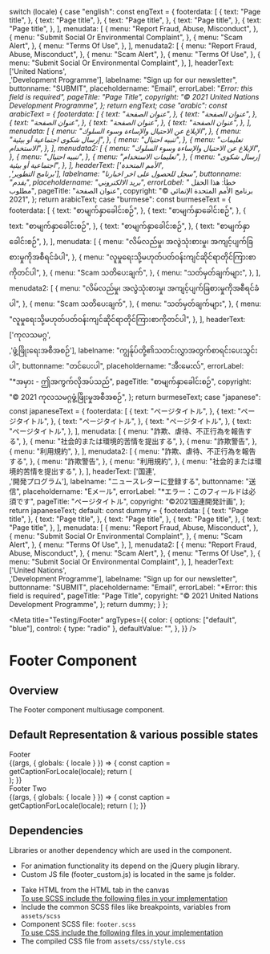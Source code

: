 
  switch (locale) {
    case "english":
      const engText = {
        footerdata: [
          {
            text: "Page title",
          },
          {
            text: "Page title",
          },
          {
            text: "Page title",
          },
          {
            text: "Page title",
          },
          {
            text: "Page title",
          },
        ],
        menudata: [
          {
            menu: "Report Fraud, Abuse, Misconduct",
          },
          {
            menu: "Submit Social Or Environmental Complaint",
          },
          {
            menu: "Scam Alert",
          },
          {
            menu: "Terms Of Use",
          },
        ],
        menudata2: [
          {
            menu: "Report Fraud, Abuse, Misconduct",
          },
          {
            menu: "Scam Alert",
          },
          {
            menu: "Terms Of Use",
          },
          {
            menu: "Submit Social Or Environmental Complaint",
          },
        ],
        headerText: ['United Nations',<br/>,'Development Programme'],
        labelname: "Sign up for our newsletter",
        buttonname: "SUBMIT",
        placeholdername: "Email",
        errorLabel: "*Error: this field is required",
        pageTitle: "Page Title",
        copyright: "© 2021 United Nations Development Programme",
      };
      return engText;
    case "arabic":
      const arabicText = {
        footerdata: [
          {
            text: "عنوان الصفحة",
          },
          {
            text: "عنوان الصفحة",
          },
          {
            text: "عنوان الصفحة",
          },
          {
            text: "عنوان الصفحة",
          },
          {
            text: "عنوان الصفحة",
          },
        ],
        menudata: [
          {
            menu: "الإبلاغ عن الاحتيال والإساءة وسوء السلوك",
          },
          {
            menu: "إرسال شكوى اجتماعية أو بيئية",
          },
          {
            menu: "تنبيه احتيال",
          },
          {
            menu: "تعليمات الاستخدام",
          },
        ],
        menudata2: [
          {
            menu: "الإبلاغ عن الاحتيال والإساءة وسوء السلوك",
          },
          {
            menu: "تنبيه احتيال",
          },
          {
            menu: "تعليمات الاستخدام",
          },
          {
            menu: "إرسال شكوى اجتماعية أو بيئية",
          },
        ],
        headerText: ['الأمم المتحدة',<br/>,'برنامج التطوير'],
        labelname: "سجل للحصول على اخر اخبارنا",
        buttonname: "يقدم",
        placeholdername: "بريد الالكتروني",
        errorLabel: "* خطأ: هذا الحقل مطلوب",
        pageTitle: "عنوان الصفحة",
        copyright: "© برنامج الأمم المتحدة الإنمائي 2021",
      };
      return arabicText;
    case "burmese":
      const burmeseText = {
        footerdata: [
          {
            text: "စာမျက်နှာခေါင်းစဉ်",
          },
          {
            text: "စာမျက်နှာခေါင်းစဉ်",
          },
          {
            text: "စာမျက်နှာခေါင်းစဉ်",
          },
          {
            text: "စာမျက်နှာခေါင်းစဉ်",
          },
          {
            text: "စာမျက်နှာခေါင်းစဉ်",
          },
        ],
        menudata: [
          {
            menu: "လိမ်လည်မှု၊ အလွဲသုံးစားမှု၊ အကျင့်ပျက်ခြစားမှုကိုအစီရင်ခံပါ",
          },
          {
            menu: "လူမှုရေးသို့မဟုတ်ပတ်ဝန်းကျင်ဆိုင်ရာတိုင်ကြားစာကိုတင်ပါ",
          },
          {
            menu: "Scam သတိပေးချက်",
          },
          {
            menu: "သတ်မှတ်ချက်များ",
          },
        ],
        menudata2: [
          {
            menu: "လိမ်လည်မှု၊ အလွဲသုံးစားမှု၊ အကျင့်ပျက်ခြစားမှုကိုအစီရင်ခံပါ",
          },
          {
            menu: "Scam သတိပေးချက်",
          },
          {
            menu: "သတ်မှတ်ချက်များ",
          },
          {
            menu: "လူမှုရေးသို့မဟုတ်ပတ်ဝန်းကျင်ဆိုင်ရာတိုင်ကြားစာကိုတင်ပါ",
          },
        ],
        headerText: ['ကုလသမဂ္ဂ',<br/>,'ဖွံ့ဖြိုးရေးအစီအစဉ်'],
        labelname: "ကျွန်ုပ်တို့၏သတင်းလွှာအတွက်စာရင်းပေးသွင်းပါ",
        buttonname: "တင်ပေးပါ",
        placeholdername: "အီးမေးလ်",
        errorLabel: "*အမှား - ဤအကွက်လိုအပ်သည်",
        pageTitle: "စာမျက်နှာခေါင်းစဉ်",
        copyright: "© 2021 ကုလသမဂ္ဂဖွံ့ဖြိုးမှုအစီအစဉ်",
      };
      return burmeseText;
    case "japanese":
      const japaneseText = {
        footerdata: [
          {
            text: "ページタイトル",
          },
          {
            text: "ページタイトル",
          },
          {
            text: "ページタイトル",
          },
          {
            text: "ページタイトル",
          },
          {
            text: "ページタイトル",
          },
        ],
        menudata: [
          {
            menu: "詐欺、虐待、不正行為を報告する",
          },
          {
            menu: "社会的または環境的苦情を提出する",
          },
          {
            menu: "詐欺警告",
          },
          {
            menu: "利用規約",
          },
        ],
        menudata2: [
          {
            menu: "詐欺、虐待、不正行為を報告する",
          },
          {
            menu: "詐欺警告",
          },
          {
            menu: "利用規約",
          },
          {
            menu: "社会的または環境的苦情を提出する",
          },
        ],
        headerText: ['国連',<br/>,'開発プログラム'],
        labelname: "ニュースレターに登録する",
        buttonname: "送信",
        placeholdername: "Eメール",
        errorLabel: "*エラー：このフィールドは必須です",
        pageTitle: "ページタイトル",
        copyright: "©2021国連開発計画",
      };
      return japaneseText;
    default:
      const dummy = {
        footerdata: [
          {
            text: "Page title",
          },
          {
            text: "Page title",
          },
          {
            text: "Page title",
          },
          {
            text: "Page title",
          },
          {
            text: "Page title",
          },
        ],
        menudata: [
          {
            menu: "Report Fraud, Abuse, Misconduct",
          },
          {
            menu: "Submit Social Or Environmental Complaint",
          },
          {
            menu: "Scam Alert",
          },
          {
            menu: "Terms Of Use",
          },
        ],
        menudata2: [
          {
            menu: "Report Fraud, Abuse, Misconduct",
          },
          {
            menu: "Scam Alert",
          },
          {
            menu: "Terms Of Use",
          },
          {
            menu: "Submit Social Or Environmental Complaint",
          },
        ],
        headerText: ['United Nations',<br/>,'Development Programme'],
        labelname: "Sign up for our newsletter",
        buttonname: "SUBMIT",
        placeholdername: "Email",
        errorLabel: "*Error: this field is required",
        pageTitle: "Page Title",
        copyright: "© 2021 United Nations Development Programme",
      };
      return dummy;
  }
};

<Meta
  title="Testing/Footer"
  argTypes={{
    color: {
      options: ["default", "blue"],
      control: { type: "radio" },
      defaultValue: "",
    },
  }}
/>

<style>{`
 .subheading {
    font-weight: 600;
    font-size: 20px;
    color: #333333;
    line-height: 24px;
    margin-bottom: 12px;
    margin-top: 12px;
  }
  .sbdocs .sbdocs-p,
  .sbdocs .sbdocs-li{
    font-size: 1rem;
  }
  .sbdocs .sbdocs-h2 {
    border-bottom: none;
  }
`}</style>

# Footer Component

## Overview

The Footer component multiusage component.

## Default Representation & various possible states

<div className="subheading">Footer</div>

<Story name="Footer">
  {(args, { globals: { locale } }) => {
    const caption = getCaptionForLocale(locale);
    return (
      <Footer
        src={logo}
        srctwo={logowhite}
        headerText={caption.headerText}
        alt={"UNDP Logo"}
        element="input"
        type="email"
        required="required"
        mode="form-email"
        errorText={caption.errorLabel}
        label={caption.labelname}
        button={caption.buttonname}
        placeholder={caption.placeholdername}
        menutitle={caption.pageTitle}
        data={caption.footerdata}
        copyright={caption.copyright}
        menudata={caption.menudata}
        {...args}
      ></Footer>
    );
  }}
</Story>

<div className="subheading">Footer Two</div>

<Story name="Footer Two">
  {(args, { globals: { locale } }) => {
    const caption = getCaptionForLocale(locale);
    return (
      <Footertwo
        src={logo}
        srctwo={logowhite}
        headerText={caption.headerText}
        alt={"UNDP Logo"}
        element="input"
        type="email"
        required="required"
        mode="form-email"
        errorText={caption.errorLabel}
        label={caption.labelname}
        button={caption.buttonname}
        placeholder={caption.placeholdername}
        menutitle={caption.pageTitle}
        data={caption.footerdata}
        copyright={caption.copyright}
        menudata={caption.menudata2}
        {...args}
      ></Footertwo>
    );
  }}
</Story>

## Dependencies

Libraries or another dependency which are used in the component.

<ul>
  <li>For animation functionality its depend on the jQuery plugin library.</li>
  <li>Custom JS file (footer_custom.js) is located in the same js folder.</li>
</ul>

<ul>
  <li>Take HTML from the HTML tab in the canvas</li>
  <u>To use SCSS include the following files in your implementation</u>
  <li>
    Include the common SCSS files like breakpoints, variables from <code>assets/scss</code>
  </li>
  <li>
    Component SCSS file: <code>footer.scss</code>
  </li>
  <u>To use CSS include the following files in your implementation</u>
  <li>
    The compiled CSS file from <code>assets/css/style.css</code>
  </li>
</ul>
